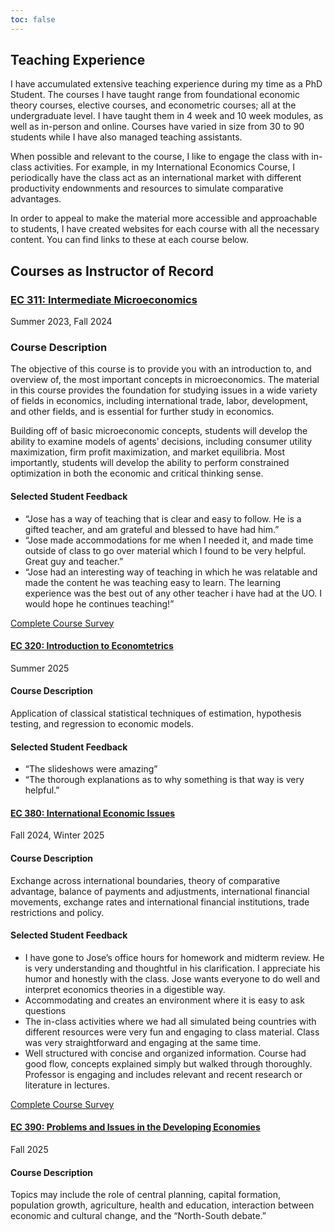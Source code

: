 ```yaml
---
toc: false
---
```


## Teaching Experience

I have accumulated extensive teaching experience during my time as a PhD Student. 
The courses I have taught range from foundational economic theory courses, elective courses, and econometric courses; all at the undergraduate level. 
I have taught them in 4 week and 10 week modules, as well as in-person and online. 
Courses have varied in size from 30 to 90 students while I have also managed teaching assistants. 

When possible and relevant to the course, I like to engage the class with in-class activities. 
For example, in my International Economics Course, I periodically have the class act as an international market with different productivity endownments and resources to simulate comparative advantages. 

In order to appeal to make the material more accessible and approachable to students, I have created websites for each course with all the necessary content.
You can find links to these at each course below.

## Courses as Instructor of Record

### [EC 311: Intermediate Microeconomics](https://theuselessweb.com){.hi target=_blank}

[Summer 2023, Fall 2024]{.h}

::: {.callout-tip appearance="minimal" collapse="true"}
### Course Description

The objective of this course is to provide you with an introduction to, and overview of, the most important concepts in microeconomics.
The material in this course provides the foundation for studying issues in a wide variety of fields in economics, including international trade, labor, development, and other fields, and is essential for further study in economics. 

Building off of basic microeconomic concepts, students will develop the ability to examine models of agents' decisions, including consumer utility maximization, firm profit maximization, and market equilibria. 
Most importantly, students will develop the ability to perform constrained optimization in both the economic and critical thinking sense.

:::

::: {.callout-tip appearance="minimal" collapse="true"}
#### Selected Student Feedback

- "Jose has a way of teaching that is clear and easy to follow. He is a gifted teacher, and am grateful and blessed to have had him."
- "Jose made accommodations for me when I needed it, and made time outside of class to go over material which I found to be very helpful. Great guy and teacher."
- "Jose had an interesting way of teaching in which he was relatable and made the content he was teaching easy to learn. The learning experience was the best out of any other teacher i have had at the UO. I would hope he continues teaching!"

[Complete Course Survey](files/documents/EC311-Winter24-Survey.pdf){target=_blank}

:::

#### [EC 320: Introduction to Economtetrics](https://jrojas1003.github.io/EC-320-Intro-Econometrics/){.hi target=_blank}

[Summer 2025]{.h}

::: {.callout-tip appearance="minimal" collapse="true"}
#### Course Description

Application of classical statistical techniques of estimation, hypothesis testing, and regression to economic models.
:::

::: {.callout-tip appearance="minimal" collapse="true"}
#### Selected Student Feedback

- "The slideshows were amazing"
- "The thorough explanations as to why something is that way is very helpful."

:::

#### [EC 380: International Economic Issues](https://jrojas1003.github.io/EC-380-Intl-Econ-Issues/){.hi target=_blank}

[Fall 2024, Winter 2025]{.h}

::: {.callout-tip appearance="minimal" collapse="true"}
#### Course Description

Exchange across international boundaries, theory of comparative advantage, balance of payments and adjustments, international financial movements, exchange rates and international financial institutions, trade restrictions and policy.

:::

::: {.callout-tip appearance="minimal" collapse="true"}
#### Selected Student Feedback

- I have gone to Jose's office hours for homework and midterm review. He is very understanding and thoughtful in his clarification. I appreciate his humor and honestly with the class. Jose wants everyone to do well and interpret economics theories in a digestible way. 
- Accommodating and creates an environment where it is easy to ask questions 
- The in-class activities where we had all simulated being countries with different resources were very fun and engaging to class material. Class was very straightforward and engaging at the same time. 
- Well structured with concise and organized information. Course had good flow, concepts explained simply but walked through thoroughly. Professor is engaging and includes relevant and recent research or literature in lectures. 

[Complete Course Survey](files/documents/EC380-Fall24-Survey.pdf){target=_blank}

:::

#### [EC 390: Problems and Issues in the Developing Economies](https://theuselessweb.com){.hi target=_blank}

[Fall 2025]{.h}

::: {.callout-tip appearance="minimal" collapse="true"}
#### Course Description

Topics may include the role of central planning, capital formation, population growth, agriculture, health and education, interaction between economic and cultural change, and the "North-South debate."

:::

